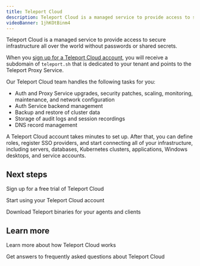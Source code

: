 ```yaml
---
title: Teleport Cloud
description: Teleport Cloud is a managed service to provide access to secure infrastructure all over the world without passwords or shared secrets.
videoBanner: 1jhKOtBinm4
---
```


Teleport Cloud is a managed service to provide access to secure infrastructure
all over the world without passwords or shared secrets.

When you
[sign up for a Teleport Cloud account](https://goteleport.com/signup/), you will
receive a subdomain of `teleport.sh` that is dedicated to your tenant and points
to the Teleport Proxy Service.

Our Teleport Cloud team handles the following tasks for you:

- Auth and Proxy Service upgrades, security patches, scaling, monitoring,
  maintenance, and network configuration
- Auth Service backend management
- Backup and restore of cluster data
- Storage of audit logs and session recordings
- DNS record management

A Teleport Cloud account takes minutes to set up. After that, you can define
roles, register SSO providers, and start connecting all of your infrastructure,
including servers, databases, Kubernetes clusters, applications, Windows
desktops, and service accounts.

## Next steps

<TileSet>
<Tile icon="cloud" title="Sign up" href="https://goteleport.com/signup/">

Sign up for a free trial of Teleport Cloud

</Tile>
<Tile icon="cloud" title="Get started" href="./getting-started.mdx/?scope=cloud">

Start using your Teleport Cloud account

</Tile>
<Tile icon="cloud" title="Download Teleport" href="./downloads.mdx">

Download Teleport binaries for your agents and clients

</Tile>
</TileSet>

## Learn more

<TileSet>
<Tile icon="cloud" title="Architecture" href="./architecture.mdx">

Learn more about how Teleport Cloud works

</Tile>
<Tile icon="cloud" title="FAQ" href="./faq.mdx">

Get answers to frequently asked questions about Teleport Cloud

</Tile>
</TileSet>
